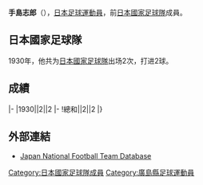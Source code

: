{{Infobox football biography
|name=手島志郎
|image=
|fullname=手島志郎
|birth_date={{Birth date|1907|2|26}}
|cityofbirth=[[廣島縣|廣島縣]]
|countryofbirth=[[日本|日本]]
|dateofdeath={{Death date and age|1982|11|6|1907|2|26}}
|height=1.52 m
|position=[[前鋒_(足球)|前鋒]]
|currentclub=
|years=
|clubs=
|caps(goals)=
|nationalyears=1930
|nationalteam=[[日本國家足球隊|日本]]
|nationalcaps(goals)=2 (2)
}}
'''手島志郎'''（{{Bd|1907年|2月26日|1982年|11月6日}}），[[日本|日本]][[足球|足球]][[運動員|運動員]]，前[[日本國家足球隊|日本國家足球隊]]成員。

==日本國家足球隊==
1930年，他共为[[日本國家足球隊|日本國家足球隊]]出场2次，打进2球。

==成績==
{{Football player national team statistics|JPN}}
|-
|1930||2||2
|-
!總和||2||2
|}

==外部連結==
{{Reflist}}
*[https://web.archive.org/web/20130921221605/http://www.japannationalfootballteam.com/en/players/teshima_shiro.html Japan National Football Team Database]

{{Japan-sport-bio-stub}}
{{Soccer-player-stub}}
[[Category:日本國家足球隊成員|Category:日本國家足球隊成員]]
[[Category:廣島縣足球運動員|Category:廣島縣足球運動員]]